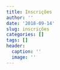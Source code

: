 ```yaml
---
title: Inscrições
author: ''
date: '2018-09-14'
slug: inscrições
categories: []
tags: []
header:
  caption: ''
  image: ''
---
```


